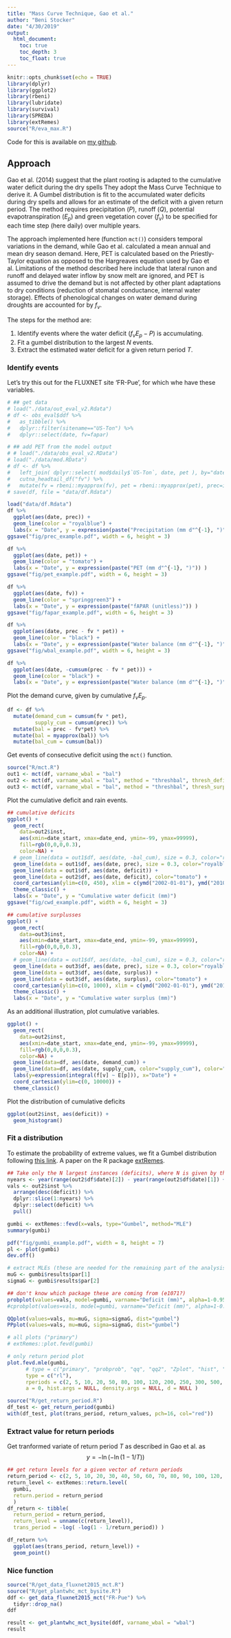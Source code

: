 ```yaml
---
title: "Mass Curve Technique, Gao et al."
author: "Beni Stocker"
date: "4/30/2019"
output:
  html_document:
    toc: true
    toc_depth: 3
    toc_float: true
---
```


```r
knitr::opts_chunk$set(echo = TRUE)
library(dplyr)
library(ggplot2)
library(rbeni)
library(lubridate)
library(survival)
library(SPREDA)
library(extRemes)
source("R/eva_max.R")
```

Code for this is available on [my github](https://github.com/stineb/mct).

## Approach

Gao et al. (2014) suggest that the plant rooting is adapted to the cumulative water deficit during the dry spells They adopt the Mass Curve Technique to derive it. A Gumbel distribution is fit to the accumulated water deficits during dry spells and allows for an estimate of the deficit with a given return period. The method requires precipitation ($P$), runoff ($Q$), potential evapotranspiration ($E_p$) and green vegetation cover ($f_v$) to be specified for each time step (here daily) over multiple years.

The approach implemented here (function `mct()`) considers temporal variations in the demand, while Gao et al. calculated a mean annual and mean dry season demand. Here, PET is calculated based on the Priestly-Taylor equation as opposed to the Hargreaves equation used by Gao et al. Limitations of the method described here include that lateral runon and runoff and delayed water inflow by snow melt are ignored, and PET is assumed to drive the demand but is not affected by other plant adaptations to dry conditions (reduction of stomatal conductance, internal water storage). Effects of phenological changes on water demand during droughts are accounted for by $f_v$.

The steps for the method are:

1. Identify events where the water deficit ($f_v E_p - P$) is accumulating. 
2. Fit a gumbel distribution to the largest $N$ events.
3. Extract the estimated water deficit for a given return period $T$.

### Identify events

Let's try this out for the FLUXNET site 'FR-Pue', for which whe have these variables. 
```r
# ## get data
# load("./data/out_eval_v2.Rdata")
# df <- obs_eval$ddf %>%
#   as_tibble() %>%
#   dplyr::filter(sitename=="US-Ton") %>%
#   dplyr::select(date, fv=fapar)

# ## add PET from the model output
# # load("./data/obs_eval_v2.RData")
# load("./data/mod.RData")
# df <- df %>%
#   left_join( dplyr::select( mod$daily$`US-Ton`, date, pet ), by="date" ) %>%
#   cutna_headtail_df("fv") %>%
#   mutate(fv = rbeni::myapprox(fv), pet = rbeni::myapprox(pet), prec=ifelse(is.na(prec),0,prec))
# save(df, file = "data/df.Rdata")

load("data/df.Rdata")
df %>%
  ggplot(aes(date, prec)) +
  geom_line(color = "royalblue") +
  labs(x = "Date", y = expression(paste("Precipitation (mm d"^{-1}, ")")) )
ggsave("fig/prec_example.pdf", width = 6, height = 3)

df %>% 
  ggplot(aes(date, pet)) +
  geom_line(color = "tomato") +
  labs(x = "Date", y = expression(paste("PET (mm d"^{-1}, ")")) )
ggsave("fig/pet_example.pdf", width = 6, height = 3)

df %>% 
  ggplot(aes(date, fv)) +
  geom_line(color = "springgreen3") +
  labs(x = "Date", y = expression(paste("fAPAR (unitless)")) )
ggsave("fig/fapar_example.pdf", width = 6, height = 3)

df %>% 
  ggplot(aes(date, prec - fv * pet)) +
  geom_line(color = "black") +
  labs(x = "Date", y = expression(paste("Water balance (mm d"^{-1}, ")")) )
ggsave("fig/wbal_example.pdf", width = 6, height = 3)

df %>% 
  ggplot(aes(date, -cumsum(prec - fv * pet))) +
  geom_line(color = "black") +
  labs(x = "Date", y = expression(paste("Water balance (mm d"^{-1}, ")")) )

```

Plot the demand curve, given by cumulative $f_v E_p$.
```r
df <- df %>% 
  mutate(demand_cum = cumsum(fv * pet),
         supply_cum = cumsum(prec)) %>% 
  mutate(bal = prec - fv*pet) %>% 
  mutate(bal = myapprox(bal)) %>% 
  mutate(bal_cum = cumsum(bal))
```

Get events of consecutive deficit using the `mct()` function.
```r
source("R/mct.R")
out1 <- mct(df, varname_wbal = "bal")
out2 <- mct(df, varname_wbal = "bal", method = "threshbal", thresh_deficit=0.5 )
out3 <- mct(df, varname_wbal = "bal", method = "threshbal", thresh_surplus=0.5, do_deficit = FALSE )
```


Plot the cumulative deficit and rain events.
```r
## cumulative deficits
ggplot() +
  geom_rect(
    data=out2$inst, 
    aes(xmin=date_start, xmax=date_end, ymin=-99, ymax=99999), 
    fill=rgb(0,0,0,0.3), 
    color=NA) +
  # geom_line(data = out1$df, aes(date, -bal_cum), size = 0.3, color="royalblue") +
  geom_line(data = out1$df, aes(date, prec), size = 0.3, color="royalblue") +
  geom_line(data = out1$df, aes(date, deficit)) +
  geom_line(data = out2$df, aes(date, deficit), color="tomato") +
  coord_cartesian(ylim=c(0, 450), xlim = c(ymd("2002-01-01"), ymd("2010-12-01"))) +
  theme_classic() +
  labs(x = "Date", y = "Cumulative water deficit (mm)")
ggsave("fig/cwd_example.pdf", width = 6, height = 3)

## cumulative surplusses
ggplot() +
  geom_rect(
    data=out3$inst, 
    aes(xmin=date_start, xmax=date_end, ymin=-99, ymax=99999), 
    fill=rgb(0,0,0,0.3), 
    color=NA) +
  # geom_line(data = out1$df, aes(date, -bal_cum), size = 0.3, color="royalblue") +
  geom_line(data = out3$df, aes(date, prec), size = 0.3, color="royalblue") +
  geom_line(data = out3$df, aes(date, surplus)) +
  geom_line(data = out3$df, aes(date, surplus), color="tomato") +
  coord_cartesian(ylim=c(0, 1000), xlim = c(ymd("2002-01-01"), ymd("2010-12-01"))) + #
  theme_classic() +
  labs(x = "Date", y = "Cumulative water surplus (mm)")
```

As an additional illustration, plot cumulative variables.
```r
ggplot() +
  geom_rect(
    data=out2$inst, 
    aes(xmin=date_start, xmax=date_end, ymin=-99, ymax=99999), 
    fill=rgb(0,0,0,0.3), 
    color=NA) + 
  geom_line(data=df, aes(date, demand_cum)) +
  geom_line(data=df, aes(date, supply_cum, color="supply_cum"), color="tomato") +
  labs(y=expression(integral(f[v] ~ E[p])), x="Date") +
  coord_cartesian(ylim=c(0, 10000)) +
  theme_classic()
```

Plot the distribution of cumulative deficits
```r
ggplot(out2$inst, aes(deficit)) +
  geom_histogram()
```

### Fit a distribution

To estimate the probability of extreme values, we fit a Gumbel distribution following [this link](http://blogs2.datall-analyse.nl/2016/02/17/extreme_value_analysis_maxima/#more-120). A paper on the R package [extRemes](file:///Users/benjaminstocker/Downloads/v72i08.pdf).
```r
## Take only the N largest instances (deficits), where N is given by the number of years available in the data
nyears <- year(range(out2$df$date)[2]) - year(range(out2$df$date)[1]) + 1
vals <- out2$inst %>% 
  arrange(desc(deficit)) %>% 
  dplyr::slice(1:nyears) %>% 
  dplyr::select(deficit) %>% 
  pull()

gumbi <- extRemes::fevd(x=vals, type="Gumbel", method="MLE")
summary(gumbi)

pdf("fig/gumbi_example.pdf", width = 8, height = 7)
pl <- plot(gumbi)
dev.off()

# extract MLEs (these are needed for the remaining part of the analysis)
muG <- gumbi$results$par[1]
sigmaG <- gumbi$results$par[2]

## don't know which package these are coming from (e1071?)
probplot(values=vals, model=gumbi, varname="Deficit (mm)", alpha=1-0.95, dist="gumbel")
#cprobplot(values=vals, model=gumbi, varname="Deficit (mm)", alpha=1-0.95, dist="gumbel")

QQplot(values=vals, mu=muG, sigma=sigmaG, dist="gumbel")
PPplot(values=vals, mu=muG, sigma=sigmaG, dist="gumbel")

# all plots ("primary")
# extRemes::plot.fevd(gumbi)

# only return period plot
plot.fevd.mle(gumbi, 
      # type = c("primary", "probprob", "qq", "qq2", "Zplot", "hist", "density", "rl", "trace"),
      type = c("rl"),
      rperiods = c(2, 5, 10, 20, 50, 80, 100, 120, 200, 250, 300, 500, 800),
      a = 0, hist.args = NULL, density.args = NULL, d = NULL )

source("R/get_return_period.R")
df_test <- get_return_period(gumbi)
with(df_test, plot(trans_period, return_values, pch=16, col="red"))
```

### Extract value for return periods

Get tranformed variate of return period $T$ as described in Gao et al. as
$$
y = - \ln ( -\ln (1-1/T) )
$$

```r
## get return levels for a given vector of return periods
return_period <- c(2, 5, 10, 20, 30, 40, 50, 60, 70, 80, 90, 100, 120, 200, 250, 300, 500, 800)
return_level <- extRemes::return.level(
  gumbi, 
  return.period = return_period
  )
df_return <- tibble( 
  return_period = return_period, 
  return_level = unname(c(return_level)), 
  trans_period = -log( -log(1 - 1/return_period)) )

df_return %>% 
  ggplot(aes(trans_period, return_level)) +
  geom_point()
```

### Nice function

```r
source("R/get_data_fluxnet2015_mct.R")
source("R/get_plantwhc_mct_bysite.R")
ddf <- get_data_fluxnet2015_mct("FR-Pue") %>% 
  tidyr::drop_na()
ddf

result <- get_plantwhc_mct_bysite(ddf, varname_wbal = "wbal")
result
```